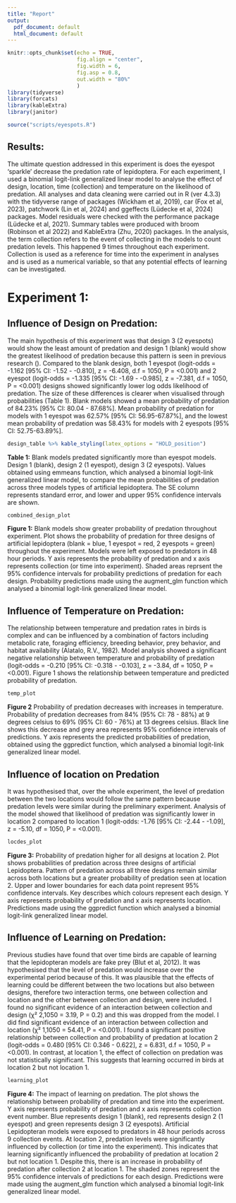 ```yaml
---
title: "Report"
output:
  pdf_document: default
  html_document: default
---
```



```r
knitr::opts_chunk$set(echo = TRUE, 
                      fig.align = "center",
                      fig.width = 6,
                      fig.asp = 0.8,
                      out.width = "80%"
                      )
library(tidyverse)
library(forcats)
library(kableExtra)
library(janitor)
```

```r

source("scripts/eyespots.R")

```

## Results:

The ultimate question addressed in this experiment is does the eyespot ‘sparkle’ decrease the predation rate of lepidoptera. For each experiment, I used a binomial logit-link generalized linear model to analyse the effect of design, location, time (collection) and temperature on the likelihood of predation. All analyses and data cleaning were carried out in R (ver 4.3.3) with the tidyverse range of packages (Wickham et al, 2019), car (Fox et al, 2023), patchwork (Lin et al, 2024) and ggeffects (Lüdecke et al, 2024) packages. Model residuals were checked with the performance package (Lüdecke et al, 2021). Summary tables were produced with broom (Robinson et al 2022) and KableExtra (Zhu, 2020) packages. In the analysis, the term collection refers to the event of collecting in the models to count predation levels. This happened 9 times throughout each experiment. Collection is used as a reference for time into the experiment in analyses and is used as a numerical variable, so that any potential effects of learning can be investigated. 

# Experiment 1:

## Influence of Design on Predation:

The main hypothesis of this experiment was that design 3 (2 eyespots) would show the least amount of predation and design 1 (blank) would show the greatest likelihood of predation because this pattern is seen in previous research (). Compared to the blank design, both 1 eyespot (logit-odds = -1.162 [95% CI: -1.52 - -0.810], z = -6.408, d.f = 1050, P = <0.001) and 2 eyespot (logit-odds = -1.335 [95% CI: -1.69 - -0.985], z = -7.381, d.f = 1050, P = <0.001) designs showed significantly lower log odds likelihood of predation. The size of these differences is clearer when visualised through probabilities (Table 1). Blank models showed a mean probability of predation of 84.23% [95% CI: 80.04 - 87.68%]. Mean probability of predation for models with 1 eyespot was 62.57% [95% CI: 56.95-67.87%], and the lowest mean probability of predation was 58.43% for models with 2 eyespots [95% CI: 52.75-63.89%]. 

```r

design_table %>% kable_styling(latex_options = "HOLD_position")

```
**Table 1:** Blank models predated significantly more than eyespot models. Design 1 (blank), design 2 (1 eyespot), design 3 (2 eyespots). Values obtained using emmeans function, which analysed a binomial logit-link generalized linear model, to compare the mean probabilities of predation across three models types of artificial lepidoptera. The SE column represents standard error, and lower and upper 95% confidence intervals are shown.  

```r

combined_design_plot

```
**Figure 1:** Blank models show greater probability of predation throughout experiment. Plot shows the probability of predation for three designs of artificial lepidoptera (blank = blue, 1 eyespot = red, 2 eyespots = green) throughout the experiment. Models were left exposed to predators in 48 hour periods. Y axis represents the probability of predation and x axis represents collection (or time into experiment). Shaded areas reprsent the 95% confidence intervals for probability predictions of predation for each design. Probability predictions made using the augment_glm function which analysed a binomial logit-link generalized linear model.

## Influence of Temperature on Predation:

The relationship between temperature and predation rates in birds is complex and can be influenced by a combination of factors including metabolic rate, foraging efficiency, breeding behavior, prey behavior, and habitat availability (Alatalo, R.V., 1982). Model analysis showed a significant negative relationship between temperature and probability of predation (logit-odds = -0.210 [95% CI: -0.318 - -0.103], z = -3.84, df = 1050, P = <0.001). Figure 1 shows the relationship between temperature and predicted probability of predation.


```r

temp_plot

```
**Figure 2** Probability of predation decreases with increases in temperature. Probability of predation decreases from 84% (95% CI: 78 - 88%) at 9 degrees celsius to 69% (95% CI: 60 - 76%) at 13 degrees celsius. Black line shows this decrease and grey area represents 95% confidence intervals of predictions. Y axis represents the predicted probabilities of predation, obtained using the ggpredict function, which analysed a binomial logit-link generalized linear model.

## Influence of location on Predation

It was hypothesised that, over the whole experiment, the level of predation between the two locations would follow the same pattern because predation levels were similar during the preliminary experiment. Analysis of the model showed that likelihood of predation was significantly lower in location 2 compared to location 1 (logit-odds: -1.76 [95% CI: -2.44 - -1.09], z = -5.10, df = 1050, P = <0.001).

```r

locdes_plot

```
**Figure 3:** Probability of predation higher for all designs at location 2. Plot shows probabilities of predation across three designs of artificial Lepidoptera. Pattern of predation across all three designs remain similar across both locations but a greater probability of predation seen at location 2. Upper and lower boundaries for each data point represent 95% confidence intervals. Key describes which colours represent each design. Y axis represents probability of predation and x axis represents location. Predictions made using the ggpredict function which analysed a binomial logit-link generalized linear model.

## Influence of Learning on Predation: 

Previous studies have found that over time birds are capable of learning that the lepidopteran models are fake prey (Blut et al, 2012). It was hypothesised that the level of predation would increase over the experimental period because of this. It was plausible that the effects of learning could be different between the two locations but also between designs, therefore two interaction terms, one between collection and location and the other between collection and design, were included. I found no significant evidence of an interaction between collection and design (χ² 2,1050 = 3.19, P = 0.2) and this was dropped from the model. I did find significant evidence of an interaction between collection and location (χ² 1,1050 = 54.41, P = <0.001). I found a significant positive relationship between collection and probability of predation at location 2 (logit-odds = 0.480 [95% CI: 0.346 - 0.622], z = 6.831, d.f = 1050, P = <0.001). In contrast, at location 1, the effect of collection on predation was not statistically significant. This suggests that learning occurred in birds at location 2 but not location 1.

```r

learning_plot

```
**Figure 4:** The impact of learning on predation. The plot shows the relationship between probability of predation and time into the experiment. Y axis represents probability of predation and x axis represents collection event number. Blue represents design 1 (blank), red represents design 2 (1 eyespot) and green represents design 3 (2 eyespots). Artificial Lepidopteran models were exposed to predators in 48 hour periods across 9 collection events. At location 2, predation levels were significantly influenced by collection (or time into the experiment). This indicates that learning significantly influenced the probability of predation at location 2 but not location 1. Despite this, there is an increase in probability of predation after collection 2 at location 1. The shaded zones represent the 95% confidence intervals of predictions for each design. Predictions were made using the augment_glm function which analysed a binomial logit-link generalized linear model.
